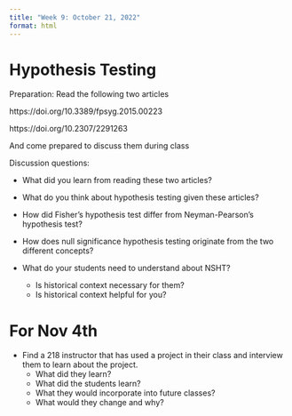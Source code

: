 ```yaml
---
title: "Week 9: October 21, 2022"
format: html
---
```


# Hypothesis Testing

Preparation: Read the following two articles

https://doi.org/10.3389/fpsyg.2015.00223

https://doi.org/10.2307/2291263

And come prepared to discuss them during class


Discussion questions:

- What did you learn from reading these two articles?

- What do you think about hypothesis testing given these articles?

- How did Fisher's hypothesis test differ from Neyman-Pearson's hypothesis test?

- How does null significance hypothesis testing originate from the two different concepts?

- What do your students need to understand about NSHT?
    - Is historical context necessary for them?
    - Is historical context helpful for you?




# For Nov 4th

- Find a 218 instructor that has used a project in their class and interview them to learn about the project. 
    - What did they learn?
    - What did the students learn?
    - What they would incorporate into future classes?
    - What would they change and why?

